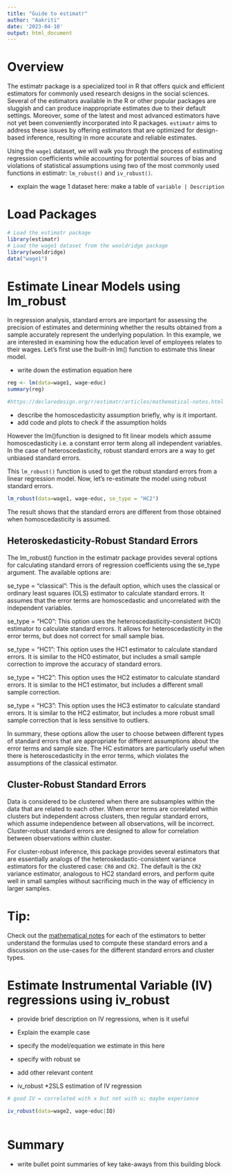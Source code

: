 ```yaml
---
title: "Guide to estimatr"
author: "Aakriti"
date: '2023-04-10'
output: html_document
---
```


# Overview

The estimatr package is a specialized tool in R that offers quick and efficient estimators for commonly used research designs in the social sciences. Several of the estimators available in the R or other popular packages are sluggish and can produce inappropriate estimates due to their default settings. Moreover, some of the latest and most advanced estimators have not yet been conveniently incorporated into R packages. `estimatr` aims to address these issues by offering estimators that are optimized for design-based inference, resulting in more accurate and reliable estimates.

Using the `wage1` dataset, we will walk you through the process of estimating regression coefficients while accounting for potential sources of bias and violations of statistical assumptions using two of the most commonly used functions in estimatr: `lm_robust()` and `iv_robust()`.

- explain the wage 1 dataset here: make a table of `variable | Description ` 

# Load Packages

```r

# Load the estimatr package
library(estimatr)
# Load the wage1 dataset from the wooldridge package
library(wooldridge) 
data("wage1")


```




# Estimate Linear Models using lm_robust

In regression analysis, standard errors are important for assessing the precision of estimates and determining whether the results obtained from a sample accurately represent the underlying population. In this example, we are interested in examining how the education level of employees relates to their wages. Let's first use the built-in lm() function to estimate this linear model. 

- write down the estimation equation here


```r

reg <- lm(data=wage1, wage~educ)
summary(reg)

#https://declaredesign.org/r/estimatr/articles/mathematical-notes.html for the explanations
```

- describe the homoscedasticity assumption briefly, why is it important. 
- add code and plots to check if the assumption holds 

However the lm()function is designed to fit linear models which assume homoscedasticity i.e. a constant error term along all independent variables. In the case of heteroscedasticity, robust standard errors are a way to get unbiased standard errors. 



This `lm_robust()` function is used to get the robust standard errors from a linear regression model. Now, let's re-estimate the model using robust standard errors. 

```r
lm_robust(data=wage1, wage~educ, se_type = "HC2")
```
The result shows that the standard errors are different from those obtained when homoscedasticity is assumed.

## Heteroskedasticity-Robust Standard Errors

The lm_robust() function in the estimatr package provides several options for calculating standard errors of regression coefficients using the se_type argument. The available options are:

se_type = "classical": This is the default option, which uses the classical or ordinary least squares (OLS) estimator to calculate standard errors. It assumes that the error terms are homoscedastic and uncorrelated with the independent variables.

se_type = "HC0": This option uses the heteroscedasticity-consistent (HC0) estimator to calculate standard errors. It allows for heteroscedasticity in the error terms, but does not correct for small sample bias.

se_type = "HC1": This option uses the HC1 estimator to calculate standard errors. It is similar to the HC0 estimator, but includes a small sample correction to improve the accuracy of standard errors.

se_type = "HC2": This option uses the HC2 estimator to calculate standard errors. It is similar to the HC1 estimator, but includes a different small sample correction.

se_type = "HC3": This option uses the HC3 estimator to calculate standard errors. It is similar to the HC2 estimator, but includes a more robust small sample correction that is less sensitive to outliers.

In summary, these options allow the user to choose between different types of standard errors that are appropriate for different assumptions about the error terms and sample size. The HC estimators are particularly useful when there is heteroscedasticity in the error terms, which violates the assumptions of the classical estimator.

## Cluster-Robust Standard Errors
Data is considered to be clustered when there are subsamples within the data that are related to each other. When error terms are correlated within clusters but independent across clusters, then regular standard errors, which assume independence between all observations, will be incorrect. Cluster-robust standard errors are designed to allow for correlation between observations within cluster. 

For cluster-robust inference, this package provides several estimators that are essentially analogs of the heteroskedastic-consistent variance estimators for the clustered case: `CR0` and `CR2`. The default is the `CR2` variance estimator, analogous to HC2 standard errors, and perform quite well in small samples without sacrificing much in the way of efficiency in larger samples.


# Tip:
Check out the [mathematical notes](https://declaredesign.org/r/estimatr/articles/mathematical-notes.html) for each of the estimators to better understand the formulas used to compute these standard errors and a discussion on the use-cases for the different standard errors and cluster types.

# Estimate Instrumental Variable (IV) regressions using iv_robust

- provide brief description on IV regressions, when is it useful 

- Explain the example case 

- specify the model/equation we estimate in this here

- specify with robust se 

- add other relevant content 



+ iv_robust 
  *2SLS estimation of IV regression
```r

# good IV = correlated with x but not with u; maybe experience 

iv_robust(data=wage2, wage~educ|IQ)



```

# Summary 

- write bullet point summaries of key take-aways from this building block
